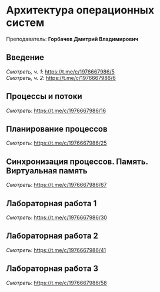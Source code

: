 ﻿# Архитектура операционных систем

Преподаватель: **Горбачев Дмитрий Владимирович**

## Введение

*Смотреть, ч. 1*: https://t.me/c/1976667986/5 \
*Смотреть, ч. 2*: https://t.me/c/1976667986/6

## Процессы и потоки

*Смотреть*: https://t.me/c/1976667986/16

## Планирование процессов

*Смотреть*: https://t.me/c/1976667986/25

## Синхронизация процессов. Память. Виртуальная память

*Смотреть*: https://t.me/c/1976667986/67

## Лабораторная работа 1

*Смотреть*: https://t.me/c/1976667986/30

## Лабораторная работа 2

*Смотреть*: https://t.me/c/1976667986/41

## Лабораторная работа 3

*Смотреть*: https://t.me/c/1976667986/58

